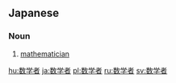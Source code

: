 ==Japanese==
{{ja-kanjitab|すう|がく|しゃ|yomi=on}}

===Noun===
{{ja-noun|すうがくしゃ}}

# [[mathematician]]

[[hu:数学者]]
[[ja:数学者]]
[[pl:数学者]]
[[ru:数学者]]
[[sv:数学者]]